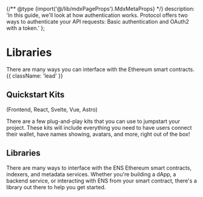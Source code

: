 
{/** @type {import('@/lib/mdxPageProps').MdxMetaProps} */}
    description: 'In this guide, we\'ll look at how authentication works. Protocol offers two ways to authenticate your API requests: Basic authentication and OAuth2 with a token.'
};

# Libraries

<VideoComponent src="https://v3x.space/ens-docs/libraries" />

There are many ways you can interface with the Ethereum smart contracts. {{ className: 'lead' }}

## Quickstart Kits

<span className="realtivetext-zinc-500"> (Frontend, React, Svelte, Vue, Astro) </span>

There are a few plug-and-play kits that you can use to jumpstart your project. These kits will include everything you need to have users connect their wallet, have names showing, avatars, and more, right out of the box!

<ConnectKits />

## Libraries

There are many ways to interface with the ENS Ethereum smart contracts, indexers, and metadata services. Whether you're building a dApp, a backend service, or interacting with ENS from your smart contract, there's a library out there to help you get started.

<Libraries />
